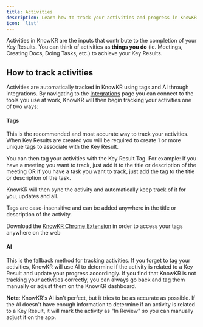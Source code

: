 ```yaml
---
title: Activities
description: Learn how to track your activities and progress in KnowKR.
icon: 'list'
---
```


Activities in KnowKR are the inputs that contribute to the completion of your Key Results. You can think of activities as __things you do__ (ie. Meetings, Creating Docs, Doing Tasks, etc.) to achieve your Key Results.

## How to track activities

Activities are automatically tracked in KnowKR using tags and AI through integrations. By navigating to the [Integrations](https://app.knowkr.com/integrations) page you can connect to the tools you use at work, KnowKR will then begin tracking your activities one of two ways:

#### Tags

This is the recommended and most accurate way to track your activities. When Key Results are created you will be required to create 1 or more unique tags to associate with the Key Result.

You can then tag your activities with the Key Result Tag. For example: If you have a meeting you want to track, just add it to the title or description of the meeting OR if you have a task you want to track, just add the tag to the title or description of the task.

KnowKR will then sync the activity and automatically keep track of it for you, updates and all.

<Info>Tags are case-insensitive and can be added anywhere in the title or description of the activity.</Info>

<Tip>Download the [KnowKR Chrome Extension](https://chromewebstore.google.com/detail/knowkr/labhommmfookapieoodebdeohhkamllm?hl=en) in order to access your tags anywhere on the web</Tip>


#### AI

This is the fallback method for tracking activities. If you forget to tag your activities, KnowKR will use AI to determine if the activity is related to a Key Result and update your progress accordingly.
If you find that KnowKR is not tracking your activities correctly, you can always go back and tag them manually or adjust them on the KnowKR dashboard.

**Note**: KnowKR's AI isn't perfect, but it tries to be as accurate as possible. If the AI doesn't have enough information to determine if an activity is related to a Key Result, it will mark the activity as "In Review" so you can manually adjust it on the app.
